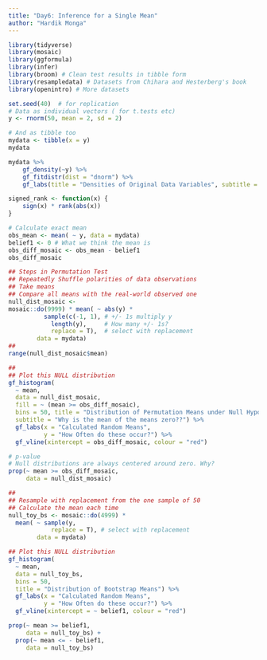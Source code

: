 ```yaml
---
title: "Day6: Inference for a Single Mean"
author: "Hardik Monga"
---
```


```r
library(tidyverse)
library(mosaic)
library(ggformula)
library(infer)
library(broom) # Clean test results in tibble form
library(resampledata) # Datasets from Chihara and Hesterberg's book
library(openintro) # More datasets
```

```r
set.seed(40)  # for replication
# Data as individual vectors ( for t.tests etc)
y <- rnorm(50, mean = 2, sd = 2)

# And as tibble too
mydata <- tibble(x = y)
mydata
```

```r
mydata %>%
    gf_density(~y) %>%
    gf_fitdistr(dist = "dnorm") %>%
    gf_labs(title = "Densities of Original Data Variables", subtitle = "Compared with Normal Density")
```

```r
signed_rank <- function(x) {
    sign(x) * rank(abs(x))
}
```

```r
# Calculate exact mean
obs_mean <- mean( ~ y, data = mydata)
belief1 <- 0 # What we think the mean is
obs_diff_mosaic <- obs_mean - belief1
obs_diff_mosaic
```

```r
## Steps in Permutation Test
## Repeatedly Shuffle polarities of data observations
## Take means
## Compare all means with the real-world observed one
null_dist_mosaic <- 
mosaic::do(9999) * mean( ~ abs(y) * 
          sample(c(-1, 1), # +/- 1s multiply y
            length(y),     # How many +/- 1s?
            replace = T),  # select with replacement
        data = mydata)
##
range(null_dist_mosaic$mean)
```

```r
##
## Plot this NULL distribution
gf_histogram(
  ~ mean,
  data = null_dist_mosaic,
  fill = ~ (mean >= obs_diff_mosaic),
  bins = 50, title = "Distribution of Permutation Means under Null Hypothesis",
  subtitle = "Why is the mean of the means zero??") %>%
  gf_labs(x = "Calculated Random Means",
          y = "How Often do these occur?") %>% 
  gf_vline(xintercept = obs_diff_mosaic, colour = "red")
```

```r
# p-value
# Null distributions are always centered around zero. Why?
prop(~ mean >= obs_diff_mosaic, 
     data = null_dist_mosaic)
```

```r
##
## Resample with replacement from the one sample of 50
## Calculate the mean each time
null_toy_bs <- mosaic::do(4999) * 
  mean( ~ sample(y,
            replace = T), # select with replacement
        data = mydata)

## Plot this NULL distribution
gf_histogram(
  ~ mean,
  data = null_toy_bs,
  bins = 50, 
  title = "Distribution of Bootstrap Means") %>%
  gf_labs(x = "Calculated Random Means",
          y = "How Often do these occur?") %>% 
  gf_vline(xintercept = ~ belief1, colour = "red") 
```

```r
prop(~ mean >= belief1, 
     data = null_toy_bs) +
  prop(~ mean <= - belief1, 
     data = null_toy_bs)
```
